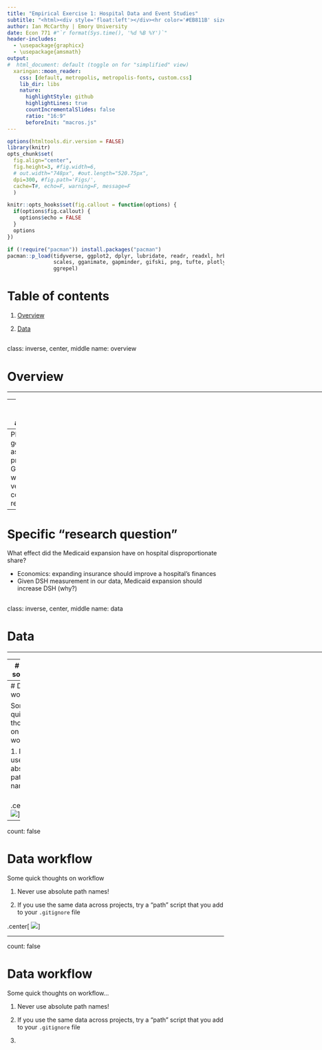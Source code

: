 ```yaml
---
title: "Empirical Exercise 1: Hospital Data and Event Studies"
subtitle: "<html><div style='float:left'></div><hr color='#EB811B' size=1px width=0px></html>"
author: Ian McCarthy | Emory University
date: Econ 771 #"`r format(Sys.time(), '%d %B %Y')`"
header-includes: 
  - \usepackage{graphicx}
  - \usepackage{amsmath}
output:
#  html_document: default (toggle on for "simplified" view)
  xaringan::moon_reader:
    css: [default, metropolis, metropolis-fonts, custom.css] 
    lib_dir: libs
    nature:
      highlightStyle: github
      highlightLines: true
      countIncrementalSlides: false
      ratio: "16:9"
      beforeInit: "macros.js"
---
```


<!-- Adjust some CSS code for font size and maintain R code font size -->
<style type="text/css">
.remark-slide-content {
    font-size: 30px;
    padding: 1em 2em 1em 2em;    
}
.remark-code, .remark-inline-code { 
    font-size: 20px;
}
</style>


<!-- Set R options for how code chunks are displayed and load packages -->
```r
options(htmltools.dir.version = FALSE)
library(knitr)
opts_chunk$set(
  fig.align="center",  
  fig.height=3, #fig.width=6,
  # out.width="748px", #out.length="520.75px",
  dpi=300, #fig.path='Figs/',
  cache=T#, echo=F, warning=F, message=F
  )

knitr::opts_hooks$set(fig.callout = function(options) {
  if(options$fig.callout) {
    options$echo = FALSE
  }
  options
})

if (!require("pacman")) install.packages("pacman")
pacman::p_load(tidyverse, ggplot2, dplyr, lubridate, readr, readxl, hrbrthemes,
               scales, gganimate, gapminder, gifski, png, tufte, plotly, OECD,
               ggrepel)
```


# Table of contents

1. [Overview](#overview)

2. [Data](#data)


<!-- New Section -->
---
class: inverse, center, middle
name: overview

# Overview

<html><div style='float:left'></div><hr color='#EB811B' size=1px width=1055px></html>


---
# Goals of this assignment

1. Work with data on hospital characteristics
2. Estimate standard DD and 2WFE model
3. Estimate event studies

--
Plus the sub-goal for all assignments...practice your Git/GitHub workflow, version control, and replicability


---
# Specific "research question"

What effect did the Medicaid expansion have on hospital disproportionate share?

- Economics: expanding insurance should improve a hospital's finances
- Given DSH measurement in our data, Medicaid expansion should increase DSH (why?)



<!-- New Section -->
---
class: inverse, center, middle
name: data

# Data

<html><div style='float:left'></div><hr color='#EB811B' size=1px width=1055px></html>


---
# Data sources

1. Inpatient Prospective Payment System Final Rule Files, available [here](https://data.nber.org/data/cms-impact-file-hospital-inpatient-prospective-payment-system-ipps.html) from the NBER.

2. Provider of Services files, available [here](https://data.nber.org/data/provider-of-services.html) from the NBER. 

3. Medicaid expansion, available [here](https://www.kff.org/medicaid/issue-brief/status-of-state-medicaid-expansion-decisions-interactive-map/) from the Kaiser Family Foundation.


---
# Data workflow

Some quick thoughts on workflow

1. Never use absolute path names!

<br>
.center[
  ![](https://media.giphy.com/media/3oz8xt6aO8l4UjcnXa/giphy.gif)
]

---
count: false

# Data workflow

Some quick thoughts on workflow

1. Never use absolute path names!

2. If you use the same data across projects, try a "path" script that you add to your `.gitignore` file


.center[
  ![](https://media.giphy.com/media/z8rEcJ6I0hiUM/giphy.gif)
]



---
count: false

# Data workflow

Some quick thoughts on workflow...

1. Never use absolute path names!

2. If you use the same data across projects, try a "path" script that you add to your `.gitignore` file

3. 
